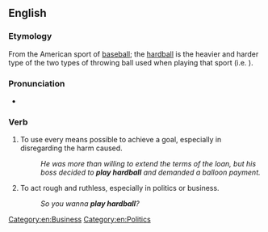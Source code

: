 ==English==

===Etymology===
From the American sport of [[baseball]]; the [[hardball]] is the heavier and harder type of the two types of throwing ball used when playing that sport (i.e. {{m|en|softball}}).

===Pronunciation===
* {{audio|en|En-au-play hardball.ogg|Audio (AU)}}

===Verb===
{{head|en|verb}}

# {{lb|en|idiomatic}} To use every means possible to achieve a goal, especially in disregarding the harm caused.
#: ''He was more than willing to extend the terms of the loan, but his boss decided to '''play hardball''' and demanded a balloon payment.''
# {{lb|en|idiomatic}} To act rough and ruthless, especially in politics or business.
#: ''So you wanna '''play hardball'''?''

[[Category:en:Business]]
[[Category:en:Politics]]